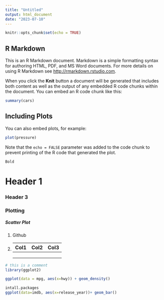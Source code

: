 ```yaml
---
title: "Untitled"
output: html_document
date: "2023-07-10"
---
```


```r
knitr::opts_chunk$set(echo = TRUE)
```

## R Markdown

This is an R Markdown document. Markdown is a simple formatting syntax for authoring HTML, PDF, and MS Word documents. For more details on using R Markdown see <http://rmarkdown.rstudio.com>.

When you click the **Knit** button a document will be generated that includes both content as well as the output of any embedded R code chunks within the document. You can embed an R code chunk like this:

```r
summary(cars)
```

## Including Plots

You can also embed plots, for example:

```r
plot(pressure)
```

Note that the `echo = FALSE` parameter was added to the code chunk to prevent printing of the R code that generated the plot.

`Bold`

# Header 1

### Header 3

### Plotting

##### Scatter Plot

##### 

1.  Github

2.  

    | Col1 | Col2 | Col3 |
    |------|------|------|
    |      |      |      |
    |      |      |      |
    |      |      |      |

```r
# this is a comment
library(ggplot2)

ggplot(data = mpg, aes(x=hwy)) + geom_density()

```

```r
intall.packages
ggplot(data=imdb, aes(x=release_year))+ geom_bar()
```
